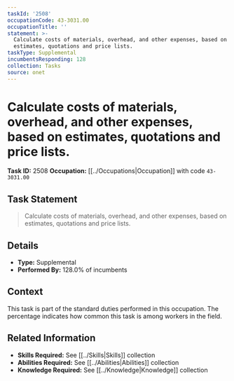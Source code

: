 ```yaml
---
taskId: '2508'
occupationCode: 43-3031.00
occupationTitle: ''
statement: >-
  Calculate costs of materials, overhead, and other expenses, based on
  estimates, quotations and price lists.
taskType: Supplemental
incumbentsResponding: 128
collection: Tasks
source: onet
---
```

# Calculate costs of materials, overhead, and other expenses, based on estimates, quotations and price lists.

**Task ID:** 2508
**Occupation:** [[../Occupations|Occupation]] with code `43-3031.00`

## Task Statement

> Calculate costs of materials, overhead, and other expenses, based on estimates, quotations and price lists.

## Details

- **Type:** Supplemental
- **Performed By:** 128.0% of incumbents

## Context

This task is part of the standard duties performed in this occupation. The percentage indicates how common this task is among workers in the field.

## Related Information

- **Skills Required:** See [[../Skills|Skills]] collection
- **Abilities Required:** See [[../Abilities|Abilities]] collection
- **Knowledge Required:** See [[../Knowledge|Knowledge]] collection
